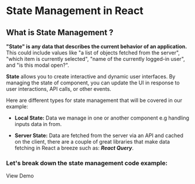 
# State Management in React

## What is State Management ?

**"State" is any data that describes the current behavior of an application.** This could include values like "a list of objects fetched from the server", "which item is currently selected", "name of the currently logged-in user", and "is this modal open?".

**State** allows you to create interactive and dynamic user interfaces. By managing the state of component, you can update the UI in response to user interactions, API calls, or other events.

Here are different types for state management that will be covered in our example:

- **Local State:** Data we manage in one or another component e.g handling inputs data in from.

- **Server State:** Data are fetched from the server via an API and cached on the client, there are a couple of great libraries that make data fetching in React a breeze such as: **_React Query_**.

### Let's break down the state management code example:

<DemoLink destination="/state-management/preview">View Demo</DemoLink>

<ServerStateDoc />

<div style={{ height: 300 }} />
